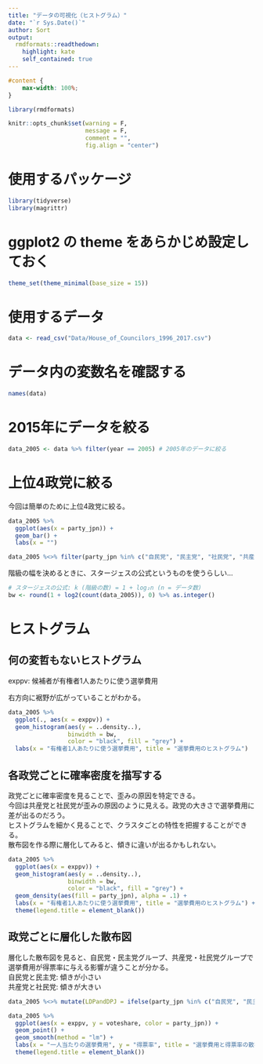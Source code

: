 ---
title: "データの可視化（ヒストグラム）"
date: "`r Sys.Date()`"
author: Sort
output:
  rmdformats::readthedown:
    highlight: kate
    self_contained: true
---

```{css, echo=FALSE}
#content {
    max-width: 100%;
}
```

```{r, include=FALSE}
library(rmdformats)

knitr::opts_chunk$set(warning = F,
                      message = F,
                      comment = "",
                      fig.align = "center")
```

# 使用するパッケージ

```{r}
library(tidyverse)
library(magrittr)
```

# ggplot2 の theme をあらかじめ設定しておく

```{r}
theme_set(theme_minimal(base_size = 15))
```

# 使用するデータ

```{r}
data <- read_csv("Data/House_of_Councilors_1996_2017.csv")
```

# データ内の変数名を確認する

```{r}
names(data)
```

# 2015年にデータを絞る

```{r}
data_2005 <- data %>% filter(year == 2005) # 2005年のデータに絞る
```

# 上位4政党に絞る

今回は簡単のために上位4政党に絞る。

```{r}
data_2005 %>% 
  ggplot(aes(x = party_jpn)) +
  geom_bar() +
  labs(x = "")
```

```{r}
data_2005 %<>% filter(party_jpn %in% c("自民党", "民主党", "社民党", "共産党"))
```

階級の幅を決めるときに、スタージェスの公式というものを使うらしい...

```{r}
# スタージェスの公式: k (階級の数) = 1 + log₂n (n = データ数)
bw <- round(1 + log2(count(data_2005)), 0) %>% as.integer()
```

# ヒストグラム

## 何の変哲もないヒストグラム

exppv: 候補者が有権者1人あたりに使う選挙費用

右方向に裾野が広がっていることがわかる。

```{r}
data_2005 %>% 
  ggplot(., aes(x = exppv)) +
  geom_histogram(aes(y = ..density..), 
                 binwidth = bw,
                 color = "black", fill = "grey") +
  labs(x = "有権者1人あたりに使う選挙費用", title = "選挙費用のヒストグラム") 
```

## 各政党ごとに確率密度を描写する

政党ごとに確率密度を見ることで、歪みの原因を特定できる。  
今回は共産党と社民党が歪みの原因のように見える。政党の大きさで選挙費用に差が出るのだろう。  
ヒストグラムを細かく見ることで、クラスタごとの特性を把握することができる。  
散布図を作る際に層化してみると、傾きに違いが出るかもしれない。

```{r}
data_2005 %>% 
  ggplot(aes(x = exppv)) +
  geom_histogram(aes(y = ..density..), 
                 binwidth = bw,
                 color = "black", fill = "grey") +
  geom_density(aes(fill = party_jpn), alpha = .1) +
  labs(x = "有権者1人あたりに使う選挙費用", title = "選挙費用のヒストグラム") +
  theme(legend.title = element_blank())
```

## 政党ごとに層化した散布図

層化した散布図を見ると、自民党・民主党グループ、共産党・社民党グループで選挙費用が得票率に与える影響が違うことが分かる。  
自民党と民主党: 傾きが小さい  
共産党と社民党: 傾きが大きい  

```{r}
data_2005 %<>% mutate(LDPandDPJ = ifelse(party_jpn %in% c("自民党", "民主党"), 1, 0))
```

```{r}
data_2005 %>% 
  ggplot(aes(x = exppv, y = voteshare, color = party_jpn)) +
  geom_point() +
  geom_smooth(method = "lm") +
  labs(x = "一人当たりの選挙費用", y = "得票率", title = "選挙費用と得票率の散布図") +
  theme(legend.title = element_blank())
```




